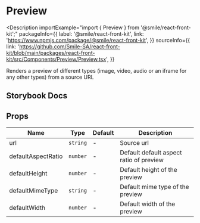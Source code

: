 # Preview

<Description
  importExample="import { Preview } from '@smile/react-front-kit';"
  packageInfo={{
    label: '@smile/react-front-kit',
    link: 'https://www.npmjs.com/package/@smile/react-front-kit',
  }}
  sourceInfo={{
    link: 'https://github.com/Smile-SA/react-front-kit/blob/main/packages/react-front-kit/src/Components/Preview/Preview.tsx',
  }}
>
  Renders a preview of different types (image, video, audio or an iframe for any
  other types) from a source URL
</Description>

## Storybook Docs

<StorybookEmbed storyId="3-custom-components-preview--docs" height="4490" />

## Props

| Name               | Type     | Default | Description                             |
| ------------------ | -------- | ------- | --------------------------------------- |
| url <Required/>    | `string` | -       | Source url                              |
| defaultAspectRatio | `number` | -       | Default default aspect ratio of preview |
| defaultHeight      | `number` | -       | Default height of the preview           |
| defaultMimeType    | `string` | -       | Default mime type of the preview        |
| defaultWidth       | `number` | -       | Default width of the preview            |

